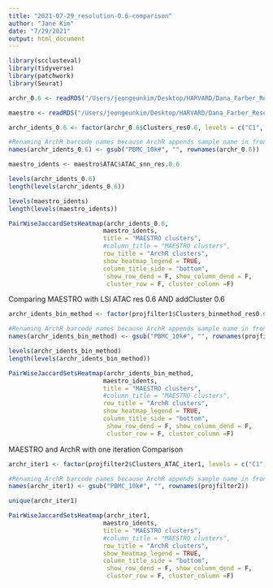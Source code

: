 ```yaml
---
title: "2021-07-29_resolution-0.6-comparison"
author: "Jane Kim"
date: "7/29/2021"
output: html_document
---
```


```r
library(scclusteval)
library(tidyverse)
library(patchwork)
library(Seurat)
```

```r
archr_0.6 <- readRDS("/Users/jeongeunkim/Desktop/HARVARD/Dana_Farber_Research/Save-projfilter2/Save-ArchR-Project.rds")

maestro <- readRDS("/Users/jeongeunkim/Desktop/HARVARD/Dana_Farber_Research/data/pbmc_granulocyte_sorted_10k_atac_scATAC_Object.rds")
```


```r
archr_idents_0.6 <- factor(archr_0.6$Clusters_res0.6, levels = c("C1", "C2", "C3", "C4", "C5", "C6", "C7", "C8", "C9", "C10", "C11", "C12", "C13", "C14", "C15", "C16", "C17", "C18", "C19", "C20", "C21"))

#Renaming ArchR barcode names because ArchR appends sample name in front of the barcode name. Therefore, removing the sample name. 
names(archr_idents_0.6) <- gsub("PBMC_10k#", "", rownames(archr_0.6))
```

```r
maestro_idents <- maestro$ATAC$ATAC_snn_res.0.6
```

```r
levels(archr_idents_0.6)
length(levels(archr_idents_0.6))
```
```r
levels(maestro_idents)
length(levels(maestro_idents))
```

```r
PairWiseJaccardSetsHeatmap(archr_idents_0.6,
                          maestro_idents,
                          title = "MAESTRO clusters",
                          #column_title = "MAESTRO clusters",
                          row_title = "ArchR clusters",
                          show_heatmap_legend = TRUE,
                          column_title_side = "bottom",
                           show_row_dend = F, show_column_dend = F,
                           cluster_row = F, cluster_column =F)
```
Comparing MAESTRO with LSI ATAC res 0.6 AND addCluster 0.6

```r
archr_idents_bin_method <- factor(projfilter1$Clusters_binmethod_res0.6, levels = c("C1", "C2", "C3", "C4", "C5", "C6", "C7", "C8", "C9", "C10", "C11", "C12", "C13", "C14", "C15", "C16", "C17", "C18", "C19"))

#Renaming ArchR barcode names because ArchR appends sample name in front of the barcode name. Therefore, removing the sample name. 
names(archr_idents_bin_method) <- gsub("PBMC_10k#", "", rownames(projfilter1))
```

```r
levels(archr_idents_bin_method)
length(levels(archr_idents_bin_method))
```

```r
PairWiseJaccardSetsHeatmap(archr_idents_bin_method,
                          maestro_idents,
                          title = "MAESTRO clusters",
                          #column_title = "MAESTRO clusters",
                          row_title = "ArchR clusters",
                          show_heatmap_legend = TRUE,
                          column_title_side = "bottom",
                           show_row_dend = F, show_column_dend = F,
                           cluster_row = F, cluster_column =F)
```
MAESTRO and ArchR with one iteration Comparison
```r
archr_iter1 <- factor(projfilter2$Clusters_ATAC_iter1, levels = c("C1", "C2", "C3", "C4", "C5", "C6", "C7", "C8", "C9", "C10", "C11", "C12", "C13", "C14", "C15", "C16"))

#Renaming ArchR barcode names because ArchR appends sample name in front of the barcode name. Therefore, removing the sample name. 
names(archr_iter1) <- gsub("PBMC_10k#", "", rownames(projfilter2))
```

```r
unique(archr_iter1)
```


```r
PairWiseJaccardSetsHeatmap(archr_iter1,
                          maestro_idents,
                          title = "MAESTRO clusters",
                          #column_title = "MAESTRO clusters",
                          row_title = "ArchR clusters",
                          show_heatmap_legend = TRUE,
                          column_title_side = "bottom",
                           show_row_dend = F, show_column_dend = F,
                           cluster_row = F, cluster_column =F)
```